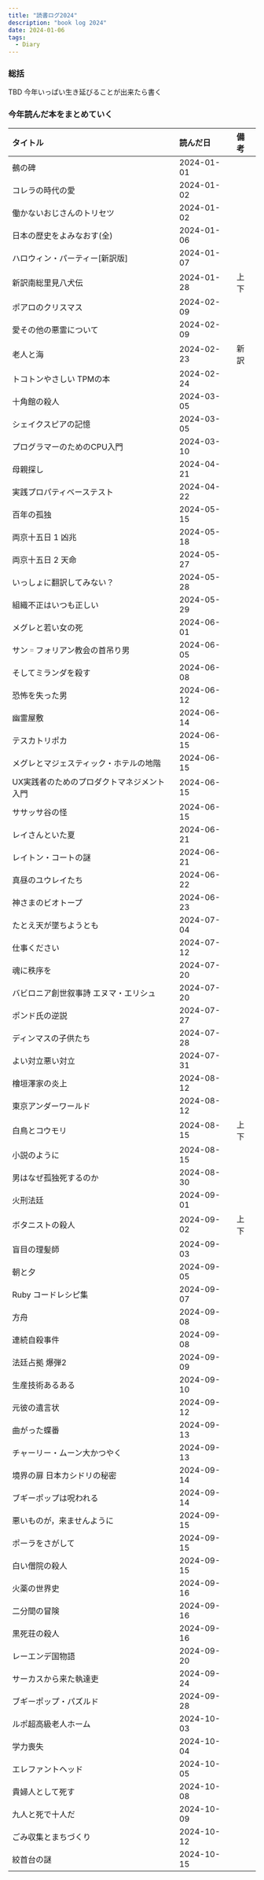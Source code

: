 ```yaml
---
title: "読書ログ2024"
description: "book log 2024"
date: 2024-01-06
tags:
  - Diary
---
```


### 総括

TBD 今年いっぱい生き延びることが出来たら書く

### 今年読んだ本をまとめていく

| タイトル                   | 読んだ日       | 備考 |
|:-----------------------|:-----------|:---|
| 鵺の碑                    | 2024-01-01 |    |
| コレラの時代の愛               | 2024-01-02 |
| 働かないおじさんのトリセツ          | 2024-01-02 |
| 日本の歴史をよみなおす(全)         | 2024-01-06 |    |
| ハロウィン・パーティー[新訳版]       | 2024-01-07 |    |
| 新訳南総里見八犬伝              | 2024-01-28 | 上下 |
| ポアロのクリスマス              | 2024-02-09 |    |
| 愛その他の悪霊について            | 2024-02-09 |    |
| 老人と海                   | 2024-02-23 | 新訳 |
| トコトンやさしい TPMの本         | 2024-02-24 |    |
| 十角館の殺人                 | 2024-03-05 |    |
| シェイクスピアの記憶             | 2024-03-05 |    |
| プログラマーのためのCPU入門        | 2024-03-10 |    |
| 母親探し                   | 2024-04-21 |    |
| 実践プロパティベーステスト          | 2024-04-22 |    |
| 百年の孤独                  | 2024-05-15 |    |
| 両京十五日 1 凶兆             | 2024-05-18 |    |
| 両京十五日 2 天命             | 2024-05-27 |    |
| いっしょに翻訳してみない？          | 2024-05-28 |    |
| 組織不正はいつも正しい            | 2024-05-29 |    |
| メグレと若い女の死              | 2024-06-01 |    |
| サン゠フォリアン教会の首吊り男        | 2024-06-05 |    |
| そしてミランダを殺す             | 2024-06-08 |    |
| 恐怖を失った男                | 2024-06-12 |    |
| 幽霊屋敷                   | 2024-06-14 |    |
| テスカトリポカ                | 2024-06-15 |    |
| メグレとマジェスティック・ホテルの地階    | 2024-06-15 |    |
| UX実践者のためのプロダクトマネジメント入門 | 2024-06-15 |    |
| ササッサ谷の怪                | 2024-06-15 |    |
| レイさんといた夏               | 2024-06-21 |    |
| レイトン・コートの謎             | 2024-06-21 |    |
| 真昼のユウレイたち              | 2024-06-22 |    |
| 神さまのビオトープ              | 2024-06-23 |    |
| たとえ天が墜ちようとも            | 2024-07-04 |    |
| 仕事ください                 | 2024-07-12 |    |
| 魂に秩序を                  | 2024-07-20 |    |
| バビロニア創世叙事詩 エヌマ・エリシュ    | 2024-07-20 |    |
| ポンド氏の逆説                | 2024-07-27 |    |
| ディンマスの子供たち             | 2024-07-28 |    |
| よい対立悪い対立               | 2024-07-31 |    |
| 檜垣澤家の炎上                | 2024-08-12 |    |
| 東京アンダーワールド             | 2024-08-12 |    |
| 白鳥とコウモリ                | 2024-08-15 | 上下 |
| 小説のように                 | 2024-08-15 |    |
| 男はなぜ孤独死するのか            | 2024-08-30 |    |
| 火刑法廷                   | 2024-09-01 |    |
| ボタニストの殺人               | 2024-09-02 | 上下 |
| 盲目の理髪師                 | 2024-09-03 |    |
| 朝と夕                    | 2024-09-05 |    |
| Ruby コードレシピ集           | 2024-09-07 |    |
| 方舟                     | 2024-09-08 |    |
| 連続自殺事件                 | 2024-09-08 |    |
| 法廷占拠 爆弾2               | 2024-09-09 |    |
| 生産技術あるある               | 2024-09-10 |    |
|元彼の遺言状|2024-09-12| |
|曲がった蝶番|2024-09-13| |
|チャーリー・ムーン大かつやく|2024-09-13| |
|境界の扉 日本カシドリの秘密|2024-09-14| |
|ブギーポップは呪われる|2024-09-14| |
|悪いものが，来ませんように|2024-09-15| |
|ポーラをさがして|2024-09-15| |
|白い僧院の殺人|2024-09-15| |
|火薬の世界史|2024-09-16| |
|二分間の冒険|2024-09-16| |
|黒死荘の殺人|2024-09-16| |
|レーエンデ国物語|2024-09-20| |
|サーカスから来た執達吏|2024-09-24| |
|ブギーポップ・パズルド|2024-09-28| |
|ルポ超高級老人ホーム|2024-10-03| |
|学力喪失|2024-10-04| |
|エレファントヘッド|2024-10-05| |
|貴婦人として死す|2024-10-08| |
|九人と死で十人だ|2024-10-09| |
|ごみ収集とまちづくり|2024-10-12| |
|絞首台の謎|2024-10-15| |